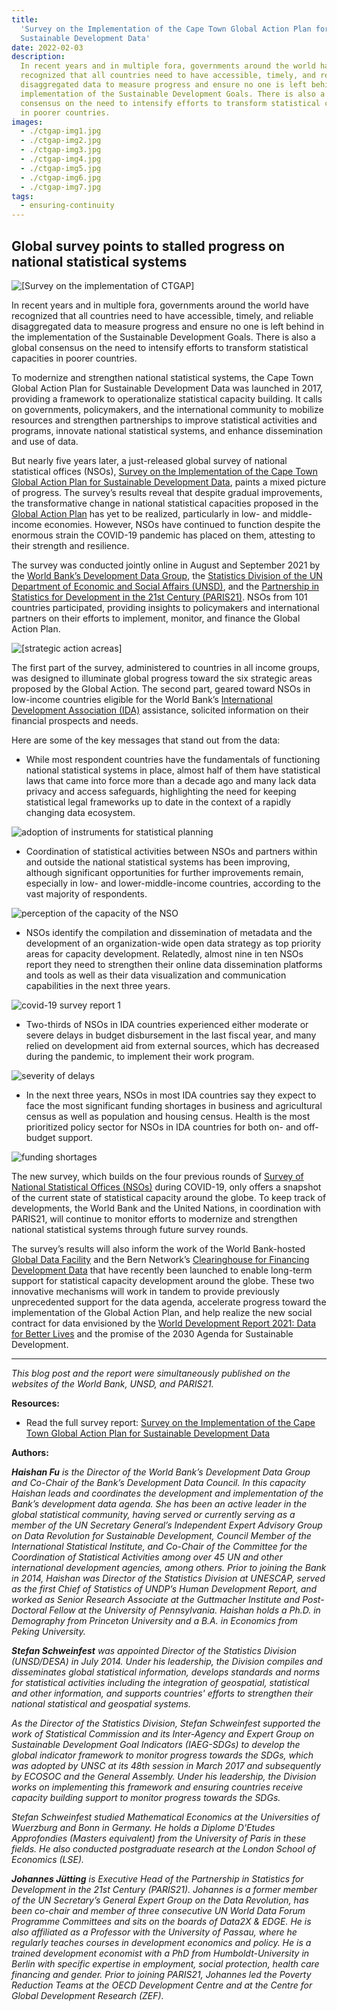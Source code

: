 ```yaml
---
title:
  'Survey on the Implementation of the Cape Town Global Action Plan for
  Sustainable Development Data'
date: 2022-02-03
description:
  In recent years and in multiple fora, governments around the world have
  recognized that all countries need to have accessible, timely, and reliable
  disaggregated data to measure progress and ensure no one is left behind in the
  implementation of the Sustainable Development Goals. There is also a global
  consensus on the need to intensify efforts to transform statistical capacities
  in poorer countries.
images:
  - ./ctgap-img1.jpg
  - ./ctgap-img2.jpg
  - ./ctgap-img3.jpg
  - ./ctgap-img4.jpg
  - ./ctgap-img5.jpg
  - ./ctgap-img6.jpg
  - ./ctgap-img7.jpg
tags:
  - ensuring-continuity
---
```



## Global survey points to stalled progress on national statistical systems

<Box mb={3}>
  <Img
    fluid={props.images[0]}
    title="[Survey on the implementation of CTGAP]"
    alt="[Survey on the implementation of CTGAP]"
  />
</Box>

In recent years and in multiple fora, governments around the world have
recognized that all countries need to have accessible, timely, and reliable
disaggregated data to measure progress and ensure no one is left behind in the
implementation of the Sustainable Development Goals. There is also a global
consensus on the need to intensify efforts to transform statistical capacities
in poorer countries.

To modernize and strengthen national statistical systems, the Cape Town Global
Action Plan for Sustainable Development Data was launched in 2017, providing a
framework to operationalize statistical capacity building. It calls on
governments, policymakers, and the international community to mobilize resources
and strengthen partnerships to improve statistical activities and programs,
innovate national statistical systems, and enhance dissemination and use of
data.

But nearly five years later, a just-released global survey of national
statistical offices (NSOs),
[Survey on the Implementation of the Cape Town Global Action Plan for Sustainable Development Data](https://www.worldbank.org/en/research/brief/survey-on-the-implementation-of-the-cape-town-global-action-plan-for-sustainable-development-data),
paints a mixed picture of progress. The survey’s results reveal that despite
gradual improvements, the transformative change in national statistical
capacities proposed in the
[Global Action Plan](https://unstats.un.org/sdgs/hlg/cape-town-global-action-plan/)
has yet to be realized, particularly in low- and middle-income economies.
However, NSOs have continued to function despite the enormous strain the
COVID-19 pandemic has placed on them, attesting to their strength and
resilience.

The survey was conducted jointly online in August and September 2021 by the
[World Bank’s Development Data Group](https://data.worldbank.org/), the
[Statistics Division of the UN Department of Economic and Social Affairs (UNSD)](https://unstats.un.org/),
and the
[Partnership in Statistics for Development in the 21st Century (PARIS21)](https://paris21.org/).
NSOs from 101 countries participated, providing insights to policymakers and
international partners on their efforts to implement, monitor, and finance the
Global Action Plan.

<Box mb={3}>
  <Img
    fluid={props.images[1]}
    title="[strategic action acreas]"
    alt="[strategic action acreas]"
  />
</Box>

The first part of the survey, administered to countries in all income groups,
was designed to illuminate global progress toward the six strategic areas
proposed by the Global Action. The second part, geared toward NSOs in low-income
countries eligible for the World Bank’s
[International Development Association (IDA)](https://ida.worldbank.org/en/about)
assistance, solicited information on their financial prospects and needs.

Here are some of the key messages that stand out from the data:

- While most respondent countries have the fundamentals of functioning national
  statistical systems in place, almost half of them have statistical laws that
  came into force more than a decade ago and many lack data privacy and access
  safeguards, highlighting the need for keeping statistical legal frameworks up
  to date in the context of a rapidly changing data ecosystem.

<Box mb={3}>
  <Img
    fluid={props.images[2]}
    title="adoption of instruments for statistical planning"
    alt="adoption of instruments for statistical planning"
  />
</Box>

- Coordination of statistical activities between NSOs and partners within and
  outside the national statistical systems has been improving, although
  significant opportunities for further improvements remain, especially in low-
  and lower-middle-income countries, according to the vast majority of
  respondents.

<Box mb={3}>
  <Img
    fluid={props.images[3]}
    title="perception of the capacity of the NSO"
    alt="perception of the capacity of the NSO"
  />
</Box>

- NSOs identify the compilation and dissemination of metadata and the
  development of an organization-wide open data strategy as top priority areas
  for capacity development. Relatedly, almost nine in ten NSOs report they need
  to strengthen their online data dissemination platforms and tools as well as
  their data visualization and communication capabilities in the next three
  years.

<Box mb={3}>
  <Img
    fluid={props.images[4]}
    title="covid-19 survey report 1"
    alt="covid-19 survey report 1"
  />
</Box>

- Two-thirds of NSOs in IDA countries experienced either moderate or severe
  delays in budget disbursement in the last fiscal year, and many relied on
  development aid from external sources, which has decreased during the
  pandemic, to implement their work program.

<Box mb={3}>
  <Img
    fluid={props.images[5]}
    title="severity of delays"
    alt="severity of delays"
  />
</Box>

- In the next three years, NSOs in most IDA countries say they expect to face
  the most significant funding shortages in business and agricultural census as
  well as population and housing census. Health is the most prioritized policy
  sector for NSOs in IDA countries for both on- and off-budget support.

<Box mb={3}>
  <Img
    fluid={props.images[6]}
    title="funding shortages"
    alt="funding shortages"
  />
</Box>

The new survey, which builds on the four previous rounds of
[Survey of National Statistical Offices (NSOs)](https://www.worldbank.org/en/research/brief/survey-of-national-statistical-offices-nsos-during-covid-19)
during COVID-19, only offers a snapshot of the current state of statistical
capacity around the globe. To keep track of developments, the World Bank and the
United Nations, in coordination with PARIS21, will continue to monitor efforts
to modernize and strengthen national statistical systems through future survey
rounds.

The survey’s results will also inform the work of the World Bank-hosted
[Global Data Facility](https://www.worldbank.org/en/research/brief/global-data-facility)
and the Bern Network’s
[Clearinghouse for Financing Development Data](https://smartdatafinance.org/)
that have recently been launched to enable long-term support for statistical
capacity development around the globe. These two innovative mechanisms will work
in tandem to provide previously unprecedented support for the data agenda,
accelerate progress toward the implementation of the Global Action Plan, and
help realize the new social contract for data envisioned by the
[World Development Report 2021: Data for Better Lives](https://www.worldbank.org/en/publication/wdr2021)
and the promise of the 2030 Agenda for Sustainable Development.

---

_This blog post and the report were simultaneously published on the websites of
the World Bank, UNSD, and PARIS21._

**Resources:**

- Read the full survey report:
  [Survey on the Implementation of the Cape Town Global Action Plan for Sustainable Development Data](https://www.worldbank.org/en/research/brief/survey-on-the-implementation-of-the-cape-town-global-action-plan-for-sustainable-development-data)

**Authors:**

_**Haishan Fu** is the Director of the World Bank’s Development Data Group and
Co-Chair of the Bank’s Development Data Council. In this capacity Haishan leads
and coordinates the development and implementation of the Bank’s development
data agenda. She has been an active leader in the global statistical community,
having served or currently serving as a member of the UN Secretary General’s
Independent Expert Advisory Group on Data Revolution for Sustainable
Development, Council Member of the International Statistical Institute, and
Co-Chair of the Committee for the Coordination of Statistical Activities among
over 45 UN and other international development agencies, among others. Prior to
joining the Bank in 2014, Haishan was Director of the Statistics Division at
UNESCAP, served as the first Chief of Statistics of UNDP’s Human Development
Report, and worked as Senior Research Associate at the Guttmacher Institute and
Post-Doctoral Fellow at the University of Pennsylvania. Haishan holds a Ph.D. in
Demography from Princeton University and a B.A. in Economics from Peking
University._

_**Stefan Schweinfest** was appointed Director of the Statistics Division
(UNSD/DESA) in July 2014. Under his leadership, the Division compiles and
disseminates global statistical information, develops standards and norms for
statistical activities including the integration of geospatial, statistical and
other information, and supports countries' efforts to strengthen their national
statistical and geospatial systems._

_As the Director of the Statistics Division, Stefan Schweinfest supported the
work of Statistical Commission and its Inter-Agency and Expert Group on
Sustainable Development Goal Indicators (IAEG-SDGs) to develop the global
indicator framework to monitor progress towards the SDGs, which was adopted by
UNSC at its 48th session in March 2017 and subsequently by ECOSOC and the
General Assembly. Under his leadership, the Division works on implementing this
framework and ensuring countries receive capacity building support to monitor
progress towards the SDGs._

_Stefan Schweinfest studied Mathematical Economics at the Universities of
Wuerzburg and Bonn in Germany. He holds a Diplome D'Etudes Approfondies (Masters
equivalent) from the University of Paris in these fields. He also conducted
postgraduate research at the London School of Economics (LSE)._

_**Johannes Jütting** is Executive Head of the Partnership in Statistics for
Development in the 21st Century (PARIS21). Johannes is a former member of the UN
Secretary’s General Expert Group on the Data Revolution, has been co-chair and
member of three consecutive UN World Data Forum Programme Committees and sits on
the boards of Data2X & EDGE. He is also affiliated as a Professor with the
University of Passau, where he regularly teaches courses in development
economics and policy. He is a trained development economist with a PhD from
Humboldt-University in Berlin with specific expertise in employment, social
protection, health care financing and gender. Prior to joining PARIS21, Johannes
led the Poverty Reduction Teams at the OECD Development Centre and at the Centre
for Global Development Research (ZEF)._
